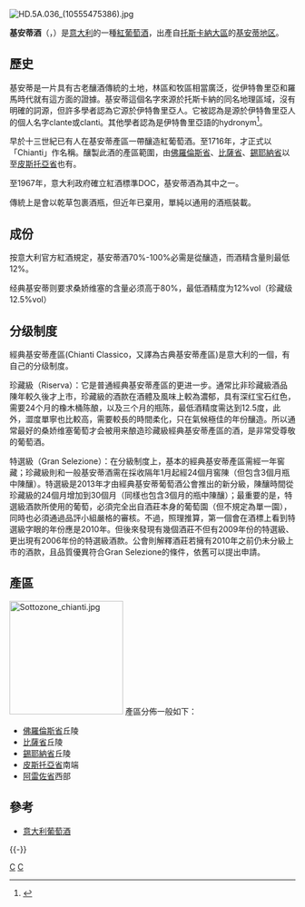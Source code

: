 {{refimprove|time=2016-02-06T13:50:31+00:00}}
{{Redirect2|Chianti|《名偵探柯南》角色|黑暗組織#Chianti}}
[[File:HD.5A.036_(10555475386).jpg|thumb]]
{{noteTA
|T=zh-tw:奇揚地酒;zh-cn:基安蒂酒;
|1=zh-tw:麗絲玲;zh-cn:雷司令;
|2=zh-tw:卡本內蘇維濃;zh-cn:赤霞珠;
|3=zh-tw:白蘇維濃;zh-cn:长相思;
|4=zh-tw:卡本內弗朗;zh-cn:品丽珠;
|5=zh-tw:卡本內弗朗;zh-cn:品麗珠;
|6=zh-tw:品質;zh-cn:质量;
|7=zh-tw:乾;zh-cn:干;
|8=zh-tw:夏多內;zh-cn:霞多丽;
|9=zh-tw:夏多內;zh-cn:莎當妮;
|10=zh-tw:夏多內;zh-cn:莎当妮;
|11=zh-tw:格烏茲塔明那;zh-cn:琼瑶浆;
|12=zh-tw:希哈;zh-cn:西拉;
|13=zh-tw:奇揚地;zh-cn:基安蒂;
}}

'''基安蒂酒'''（{{lang-it|Chianti}}，{{IPA-it|ˈkjanti}}）是[[意大利|意大利]]的一種[[紅葡萄酒|紅葡萄酒]]，出產自[[托斯卡納大區|托斯卡納大區]]的[[基安蒂|基安蒂地区]]。

==歷史==
基安蒂是一片具有古老釀酒傳統的土地，林區和牧區相當廣泛，從伊特魯里亞和羅馬時代就有這方面的證據。基安蒂這個名字來源於托斯卡納的同名地理區域，沒有明確的詞源，但許多學者認為它源於伊特魯里亞人。它被認為是源於伊特魯里亞人的個人名字clante或clanti。其他學者認為是伊特魯里亞語的hydronym<ref>{{cite book |author1=Carlo Alberto Mastrelli |title=Chianti. Storia e origine di un nome |date=1988 |pages=41-47}}</ref>。

早於十三世紀已有人在基安蒂產區一帶釀造紅葡萄酒。至1716年，才正式以「Chianti」作名稱。釀製此酒的產區範圍，由[[佛羅倫斯省|佛羅倫斯省]]、[[比薩省|比薩省]]、[[錫耶納省|錫耶納省]]以至[[皮斯托亞省|皮斯托亞省]]也有。

至1967年，意大利政府確立紅酒標準DOC，基安蒂酒為其中之一。

傳統上是會以乾草包裹酒瓶，但近年已棄用，單純以通用的酒瓶裝載。

==成份==
按意大利官方紅酒規定，基安蒂酒70%-100%必需是從{{tsl|en|Sangiovese|桑嬌維塞葡萄}}釀造，而酒精含量則最低12%。

经典基安蒂则要求桑娇维塞的含量必须高于80%，最低酒精度为12%vol（珍藏级12.5%vol）

==分级制度==
經典基安蒂產區(Chianti Classico，又譯為古典基安蒂產區)是意大利{{tsl|en|Tuscan wine|托斯卡納}}的一個{{tsl|en|Denominazione di origine controllata|法定產區}}，有自己的分级制度。

珍藏級（Riserva）：它是普通經典基安蒂產區的更进一步。通常比非珍藏級酒品陳年較久後才上市，珍藏級的酒款在酒體及風味上較為濃郁，具有深红宝石红色，需要24个月的橡木桶陈酿，以及三个月的瓶陈，最低酒精度需达到12.5度，此外，澀度單寧也比較高，需要較長的時間柔化，只在氣候極佳的年份釀造。所以通常最好的桑娇维塞葡萄才会被用来酿造珍藏級經典基安蒂產區的酒，是非常受尊敬的葡萄酒。 

特選級（Gran Selezione）：在分級制度上，基本的經典基安蒂產區需經一年窖藏；珍藏級則和一般基安蒂酒需在採收隔年1月起經24個月窖陳（但包含3個月瓶中陳釀）。特選級是2013年才由經典基安蒂葡萄酒公會推出的新分級，陳釀時間從珍藏級的24個月增加到30個月（同樣也包含3個月的瓶中陳釀）；最重要的是，特選級酒款所使用的葡萄，必須完全出自酒莊本身的葡萄園（但不規定為單一園），同時也必須通過品評小組嚴格的審核。不過，照理推算，第一個會在酒標上看到特選級字眼的年份應是2010年。但後來發現有幾個酒莊不但有2009年份的特選級、更出現有2006年份的特選級酒款。公會則解釋酒莊若擁有2010年之前仍未分級上市的酒款，且品質優異符合Gran Selezione的條件，依舊可以提出申請。

==產區==
[[File:Sottozone_chianti.jpg|200px]]
產區分佈一般如下：

*[[佛羅倫斯省|佛羅倫斯省]]丘陵
*[[比薩省|比薩省]]丘陵
*[[錫耶納省|錫耶納省]]丘陵
*[[皮斯托亞省|皮斯托亞省]]南端
*[[阿雷佐省|阿雷佐省]]西部

==參考==
*[[意大利葡萄酒|意大利葡萄酒]]
{{authority control}}
[[Category:意大利葡萄酒|C]]
{{-}}
{{Wines}}
[[Category:葡萄酒|C]]